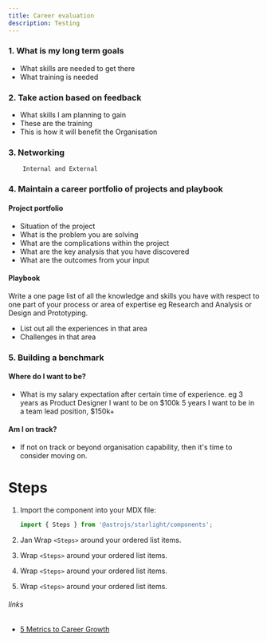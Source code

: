 ```yaml
---
title: Career evaluation
description: Testing
---
```


### 1. What is my long term goals
- What skills are needed to get there
- What training is needed

### 2. Take action based on feedback
- What skills I am planning to gain
- These are the training
- This is how it will benefit the Organisation

### 3. Networking
		Internal and External

### 4. Maintain a career portfolio of projects and playbook
#### Project portfolio
- Situation of the project
- What is the problem you are solving
- What are the complications within the project
- What are the key analysis that you have discovered
- What are the outcomes from your input
#### Playbook
Write a one page list of all the knowledge and skills you have with respect to one part of your process or area of expertise
eg Research and Analysis or Design and Prototyping.
- List out all the experiences in that area
- Challenges in that area

### 5. Building a benchmark
#### Where do I want to be?
- What is my salary expectation after certain time of experience.
		eg 3 years as Product Designer I want to be on $100k
		5 years I want to be in a team lead position, $150k+
#### Am I on track?
- If not on track or beyond organisation capability, then it's time to consider moving on.


# Steps
<Steps>

1. Import the component into your MDX file:

   ```js
   import { Steps } from '@astrojs/starlight/components';
   ```

2. Jan Wrap `<Steps>` around your ordered list items.
2. Wrap `<Steps>` around your ordered list items.
2. Wrap `<Steps>` around your ordered list items.
2. Wrap `<Steps>` around your ordered list items.


</Steps>


###### links
- [5 Metrics to Career Growth](https://www.youtube.com/watch?app=desktop&v=0_CpZjU9YFU)
